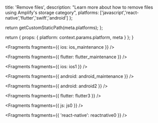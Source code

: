                   
  title: 'Remove files',
  description: "Learn more about how to remove files using Amplify's storage category",
  platforms: ['javascript','react-native','flutter','swift','android']
};

  return getCustomStaticPath(meta.platforms);
};

  return {
    props: {
      platform: context.params.platform,
      meta
    }
  };
}
          



<Fragments fragments={{ ios: ios_maintenance }} />


<Fragments fragments={{ flutter: flutter_maintenance }} />


<Fragments fragments={{ ios: ios1 }} />


<Fragments fragments={{ android: android_maintenance }} />


<Fragments fragments={{ android: android2 }} />


<Fragments fragments={{ flutter: flutter3 }} />


<Fragments fragments={{ js: js0 }} />


<Fragments fragments={{ 'react-native': reactnative0 }} />
